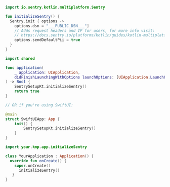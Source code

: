 ```kotlin {filename:SentrySetup.kt}{tabTitle: commonMain}
import io.sentry.kotlin.multiplatform.Sentry

fun initializeSentry() {
  Sentry.init { options ->
    options.dsn = "___PUBLIC_DSN___"]
    // Adds request headers and IP for users, for more info visit:
    // https://docs.sentry.io/platforms/kotlin/guides/kotlin-multiplatform/data-management/data-collected/
    options.sendDefaultPii = true
  }
}
```
```swift {tabTitle: iosApp}
import shared

func application(
    _ application: UIApplication,
    didFinishLaunchingWithOptions launchOptions: [UIApplication.LaunchOptionsKey : Any]? = nil
) -> Bool {
    SentrySetupKt.initializeSentry()
    return true
}

// OR if you're using SwiftUI:

@main
struct SwiftUIApp: App {
    init() {
        SentrySetupKt.initializeSentry()
    }
}
```
```kotlin {filename:MainActivity.kt}{tabTitle: androidApp}
import your.kmp.app.initializeSentry

class YourApplication : Application() {
  override fun onCreate() {
    super.onCreate()
      initializeSentry()
   }
}
```
